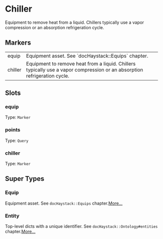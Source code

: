# Chiller
Equipment to remove heat from a liquid.  Chillers typically use a vapor
compression or an absorption refrigeration cycle.
## Markers
<table>
<tbody>
<tr>
<td className='p-2 align-top'><span className='bg-sky-200 rounded-md px-3 py-1 text-sky-700 block font-semibold text-center text-sm'>equip </span></td>
<td className='p-2 align-top'>Equipment asset. See `docHaystack::Equips` chapter.</td>
</tr>
<tr>
<td className='p-2 align-top'><span className='bg-sky-200 rounded-md px-3 py-1 text-sky-700 block font-semibold text-center text-sm'>chiller </span></td>
<td className='p-2 align-top'>Equipment to remove heat from a liquid.  Chillers typically use a vapor compression or an absorption refrigeration cycle.</td>
</tr>
</tbody>
</table>

## Slots

### equip
Type: `Marker`

### points
Type: `Query`

### chiller
Type: `Marker`



## Super Types
### Equip
Equipment asset.
See `docHaystack::Equips` chapter.[More...](/ph/entities/Equip)

### Entity
Top-level dicts with a unique identifier.
See `docHaystack::Ontology#entities` chapter.[More...](/ph/entities/Entity)



